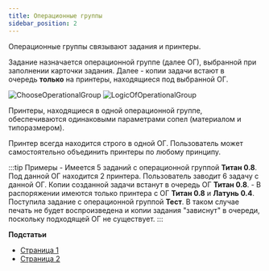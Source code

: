 ```yaml
---
title: Операционные группы
sidebar_position: 2
---
```

Операционные группы связывают задания и принтеры.

Задание назначается операционной группе (далее ОГ), выбранной при заполнении карточки задания. 
Далее - копии задачи встают в очередь **только** на принтеры, находящиеся под выбранной ОГ.

![ChooseOperationalGroup](./img/ChooseOperationalGroup.png)
![LogicOfOperationalGroup](./img/LogicOfOperationalGroup.png)

Принтеры, находящиеся в одной операционной группе, обеспечиваются одинаковыми параметрами сопел 
(материалом и типоразмером).

Принтер всегда находится строго в одной ОГ. Пользователь может самостоятельно объединить принтеры 
по любому принципу.

:::tip Примеры
      - Имеется 5 заданий с операционной группой **Титан 0.8**. Под данной ОГ находится 2 принтера. 
      Пользователь заводит 6 задачу с данной ОГ. Копии созданной задачи встанут в очередь ОГ **Титан 0.8**.
      - В распоряжении имеются только принтера с ОГ **Титан 0.8** и **Латунь 0.4**. Поступила задание 
      с операционной группой **Тест**. В таком случае печать не будет воспроизведена и копии задания 
      "зависнут" в очереди, поскольку подходящей ОГ не существует.
:::

**Подстатьи**
- [Страница 1](./page1.md)
- [Страница 2](./page2.md)